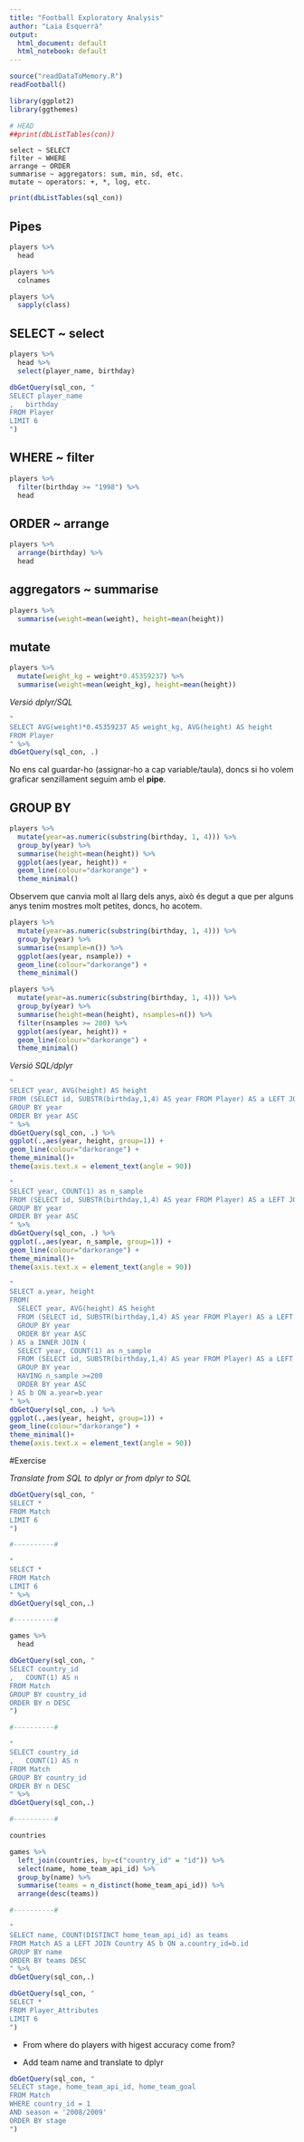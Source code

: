 ```yaml
---
title: "Football Exploratory Analysis"
author: "Laia Esquerrà"
output:
  html_document: default
  html_notebook: default
---
```


```r
source("readDataToMemory.R")
readFootball()

library(ggplot2)
library(ggthemes)

# HEAD
##print(dbListTables(con))
```

```
select ~ SELECT
filter ~ WHERE
arrange ~ ORDER
summarise ~ aggregators: sum, min, sd, etc.
mutate ~ operators: +, *, log, etc.
```

```r
print(dbListTables(sql_con))
```

## Pipes

```r
players %>%
  head
```

```r
players %>%
  colnames
```

```r
players %>%
  sapply(class)
```



## SELECT ~ select

```r
players %>%
  head %>%
  select(player_name, birthday)
```

```r
dbGetQuery(sql_con, "
SELECT player_name
,   birthday
FROM Player
LIMIT 6
")
```

## WHERE ~ filter

```r
players %>%
  filter(birthday >= "1998") %>%
  head
```

## ORDER ~ arrange

```r
players %>%
  arrange(birthday) %>%
  head
```

## aggregators ~ summarise

```r
players %>%
  summarise(weight=mean(weight), height=mean(height))
```

## mutate

```r
players %>%
  mutate(weight_kg = weight*0.45359237) %>%
  summarise(weight=mean(weight_kg), height=mean(height))
```

*Versió dplyr/SQL*

```r
"
SELECT AVG(weight)*0.45359237 AS weight_kg, AVG(height) AS height
FROM Player
" %>%
dbGetQuery(sql_con, .)
```

No ens cal guardar-ho (assignar-ho a cap variable/taula), doncs si ho volem graficar senzillament seguim amb el **pipe**.

## GROUP BY

```r
players %>%
  mutate(year=as.numeric(substring(birthday, 1, 4))) %>%
  group_by(year) %>%
  summarise(height=mean(height)) %>%
  ggplot(aes(year, height)) +
  geom_line(colour="darkorange") +
  theme_minimal()
```

Observem que canvia molt al llarg dels anys, això és degut a que per alguns anys tenim mostres molt petites, doncs, ho acotem.

```r
players %>%
  mutate(year=as.numeric(substring(birthday, 1, 4))) %>%
  group_by(year) %>%
  summarise(nsample=n()) %>%
  ggplot(aes(year, nsample)) +
  geom_line(colour="darkorange") +
  theme_minimal()
```

```r
players %>%
  mutate(year=as.numeric(substring(birthday, 1, 4))) %>%
  group_by(year) %>%
  summarise(height=mean(height), nsamples=n()) %>%
  filter(nsamples >= 200) %>%
  ggplot(aes(year, height)) +
  geom_line(colour="darkorange") +
  theme_minimal()
```

*Versió SQL/dplyr*

```r
"
SELECT year, AVG(height) AS height
FROM (SELECT id, SUBSTR(birthday,1,4) AS year FROM Player) AS a LEFT JOIN Player AS b ON a.id=b.id
GROUP BY year
ORDER BY year ASC
" %>%
dbGetQuery(sql_con, .) %>%
ggplot(.,aes(year, height, group=1)) +
geom_line(colour="darkorange") +
theme_minimal()+
theme(axis.text.x = element_text(angle = 90))
```

```r
"
SELECT year, COUNT(1) as n_sample
FROM (SELECT id, SUBSTR(birthday,1,4) AS year FROM Player) AS a LEFT JOIN Player AS b ON a.id=b.id
GROUP BY year
ORDER BY year ASC
" %>%
dbGetQuery(sql_con, .) %>%
ggplot(.,aes(year, n_sample, group=1)) +
geom_line(colour="darkorange") +
theme_minimal()+
theme(axis.text.x = element_text(angle = 90))
```

```r
"
SELECT a.year, height
FROM(
  SELECT year, AVG(height) AS height
  FROM (SELECT id, SUBSTR(birthday,1,4) AS year FROM Player) AS a LEFT JOIN Player AS b ON a.id=b.id
  GROUP BY year
  ORDER BY year ASC
) AS a INNER JOIN (
  SELECT year, COUNT(1) as n_sample
  FROM (SELECT id, SUBSTR(birthday,1,4) AS year FROM Player) AS a LEFT JOIN Player AS b ON a.id=b.id
  GROUP BY year
  HAVING n_sample >=200
  ORDER BY year ASC
) AS b ON a.year=b.year
" %>%
dbGetQuery(sql_con, .) %>%
ggplot(.,aes(year, height, group=1)) +
geom_line(colour="darkorange") +
theme_minimal()+
theme(axis.text.x = element_text(angle = 90))
```

#Exercise

*Translate from SQL to dplyr or from dplyr to SQL*

```r
dbGetQuery(sql_con, "
SELECT *
FROM Match
LIMIT 6
")

#----------#

"
SELECT *
FROM Match
LIMIT 6
" %>%
dbGetQuery(sql_con,.)

#----------#

games %>%
  head
```

```r
dbGetQuery(sql_con, "
SELECT country_id
,   COUNT(1) AS n
FROM Match
GROUP BY country_id
ORDER BY n DESC
")

#----------#

"
SELECT country_id
,   COUNT(1) AS n
FROM Match
GROUP BY country_id
ORDER BY n DESC
" %>%
dbGetQuery(sql_con,.)

#----------#


```

```r
countries
```


```r
games %>%
  left_join(countries, by=c("country_id" = "id")) %>%
  select(name, home_team_api_id) %>%
  group_by(name) %>%
  summarise(teams = n_distinct(home_team_api_id)) %>%
  arrange(desc(teams))

#----------#

"
SELECT name, COUNT(DISTINCT home_team_api_id) as teams
FROM Match AS a LEFT JOIN Country AS b ON a.country_id=b.id
GROUP BY name
ORDER BY teams DESC
" %>%
dbGetQuery(sql_con,.)
```

```r
dbGetQuery(sql_con, "
SELECT *
FROM Player_Attributes
LIMIT 6
")
```

* From where do players with higest accuracy come from?

* Add team name and translate to dplyr

```r
dbGetQuery(sql_con, "
SELECT stage, home_team_api_id, home_team_goal
FROM Match
WHERE country_id = 1
AND season = '2008/2009'
ORDER BY stage
")
```

